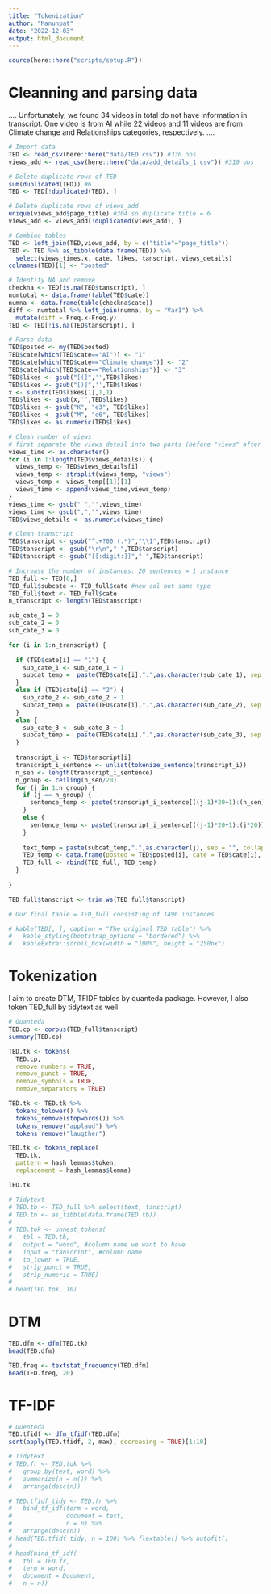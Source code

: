 ```yaml
---
title: "Tokenization"
author: "Manunpat"
date: "2022-12-03"
output: html_document
---
```


```r
source(here::here("scripts/setup.R"))
```

# Cleanning and parsing data
....
Unfortunately, we found 34 videos in total do not have information in transcript. One video is from AI while 22 videos and 11 videos are from Climate change and Relationships categories, respectively. 
....
```r
# Import data
TED <- read_csv(here::here("data/TED.csv")) #330 obs
views_add <- read_csv(here::here("data/add_details_1.csv")) #310 obs
```

```r
# Delete duplicate rows of TED
sum(duplicated(TED)) #6
TED <- TED[!duplicated(TED), ]

# Delete duplicate rows of views_add
unique(views_add$page_title) #304 so duplicate title = 6
views_add <- views_add[!duplicated(views_add), ] 

# Combine tables
TED <- left_join(TED,views_add, by = c("title"="page_title")) 
TED <- TED %>% as_tibble(data.frame(TED)) %>%
  select(views_times.x, cate, likes, tanscript, views_details)
colnames(TED)[1] <- "posted"

# Identify NA and remove
checkna <- TED[is.na(TED$tanscript), ]
numtotal <- data.frame(table(TED$cate))
numna <- data.frame(table(checkna$cate))
diff <- numtotal %>% left_join(numna, by = "Var1") %>%
  mutate(diff = Freq.x-Freq.y)
TED <- TED[!is.na(TED$tanscript), ]

# Parse data
TED$posted <- my(TED$posted)
TED$cate[which(TED$cate=="AI")] <- "1"
TED$cate[which(TED$cate=="Climate change")] <- "2"
TED$cate[which(TED$cate=="Relationships")] <- "3"
TED$likes <- gsub("[(]",'',TED$likes)
TED$likes <- gsub("[)]",'',TED$likes)
x <- substr(TED$likes[1],1,1)
TED$likes <- gsub(x,'',TED$likes)
TED$likes <- gsub("K", "e3", TED$likes)
TED$likes <- gsub("M", "e6", TED$likes)
TED$likes <- as.numeric(TED$likes)

# Clean number of views
# first separate the views detail into two parts (before "views" after "views")
views_time <- as.character()
for (i in 1:length(TED$views_details)) {
  views_temp <- TED$views_details[i]
  views_temp <- strsplit(views_temp, "views")
  views_temp <- views_temp[[1]][1]
  views_time <- append(views_time,views_temp)
}
views_time <- gsub(" ","",views_time)
views_time <- gsub(",","",views_time)
TED$views_details <- as.numeric(views_time)

# Clean transcript
TED$tanscript <- gsub("^.+?00:(.*)","\\1",TED$tanscript)
TED$tanscript <- gsub("\r\n"," ",TED$tanscript)
TED$tanscript <- gsub("[[:digit:]]"," ",TED$tanscript)

# Increase the number of instances: 20 sentences = 1 instance
TED_full <- TED[0,]
TED_full$subcate <- TED_full$cate #new col but same type
TED_full$text <- TED_full$cate
n_transcript <- length(TED$tanscript)

sub_cate_1 = 0
sub_cate_2 = 0
sub_cate_3 = 0

for (i in 1:n_transcript) {
  
  if (TED$cate[i] == "1") {
    sub_cate_1 <- sub_cate_1 + 1
    subcat_temp =  paste(TED$cate[i],".",as.character(sub_cate_1), sep = "", collapse = "")
  } 
  else if (TED$cate[i] == "2") {
    sub_cate_2 <- sub_cate_2 + 1
    subcat_temp =  paste(TED$cate[i],".",as.character(sub_cate_2), sep = "", collapse = "")
  }
  else {
    sub_cate_3 <- sub_cate_3 + 1
    subcat_temp =  paste(TED$cate[i],".",as.character(sub_cate_3), sep = "", collapse = "")
  }
   
  transcript_i <- TED$tanscript[i]
  transcript_i_sentence <- unlist(tokenize_sentence(transcript_i))
  n_sen <- length(transcript_i_sentence)
  n_group <- ceiling(n_sen/20)
  for (j in 1:n_group) {
    if (j == n_group) {
      sentence_temp <- paste(transcript_i_sentence[((j-1)*20+1):(n_sen)], collapse = " ")
    } 
    else {
      sentence_temp <- paste(transcript_i_sentence[((j-1)*20+1):(j*20)], collapse = " ")
    }
    
    text_temp = paste(subcat_temp,".",as.character(j), sep = "", collapse = "")
    TED_temp <- data.frame(posted = TED$posted[i], cate = TED$cate[i], like = TED$likes[i], view = TED$views_details[i], subcate = subcat_temp, text = text_temp, tanscript = sentence_temp)
    TED_full <- rbind(TED_full, TED_temp)
  }
    
}

TED_full$tanscript <- trim_ws(TED_full$tanscript)

# Our final table = TED_full consisting of 1496 instances

# kable(TED[, ], caption = "The original TED table") %>%
#   kable_styling(bootstrap_options = "bordered") %>%
#   kableExtra::scroll_box(width = "100%", height = "250px")  

```

# Tokenization

I aim to create DTM, TFIDF tables by quanteda package. However, I also token TED_full by tidytext as well 
```r
# Quanteda
TED.cp <- corpus(TED_full$tanscript)
summary(TED.cp)

TED.tk <- tokens(
  TED.cp, 
  remove_numbers = TRUE, 
  remove_punct = TRUE, 
  remove_symbols = TRUE, 
  remove_separators = TRUE)

TED.tk <- TED.tk %>% 
  tokens_tolower() %>% 
  tokens_remove(stopwords()) %>% 
  tokens_remove("applaud") %>%
  tokens_remove("laugther")

TED.tk <- tokens_replace(
  TED.tk,
  pattern = hash_lemmas$token, 
  replacement = hash_lemmas$lemma)

TED.tk

```

```r
# Tidytext
# TED.tb <- TED_full %>% select(text, tanscript)
# TED.tb <- as_tibble(data.frame(TED.tb))
# 
# TED.tok <- unnest_tokens(
#   tbl = TED.tb, 
#   output = "word", #column name we want to have
#   input = "tanscript", #column name
#   to_lower = TRUE,
#   strip_punct = TRUE,  
#   strip_numeric = TRUE) 
# 
# head(TED.tok, 10)

```

# DTM

```r
TED.dfm <- dfm(TED.tk)
head(TED.dfm)
```

```r
TED.freq <- textstat_frequency(TED.dfm)
head(TED.freq, 20)
```

# TF-IDF

```r
# Quenteda
TED.tfidf <- dfm_tfidf(TED.dfm)  
sort(apply(TED.tfidf, 2, max), decreasing = TRUE)[1:10]

# Tidytext
# TED.fr <- TED.tok %>% 
#   group_by(text, word) %>% 
#   summarize(n = n()) %>% 
#   arrange(desc(n))

# TED.tfidf_tidy <- TED.fr %>%  
#   bind_tf_idf(term = word,
#               document = text,
#               n = n) %>%
#   arrange(desc(n))
# head(TED.tfidf_tidy, n = 100) %>% flextable() %>% autofit()
# 
# head(bind_tf_idf(
#   tbl = TED.fr,
#   term = word,
#   document = Document,
#   n = n))

```


